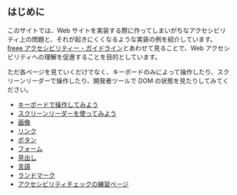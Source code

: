 ## はじめに

このサイトでは、Web サイトを実装する際に作ってしまいがちなアクセシビリティ上の問題と、それが起きにくくなるような実装の例を紹介しています。
[freee アクセシビリティー・ガイドライン](https://a11y-guidelines.freee.co.jp/)とあわせて見ることで、Web アクセシビリティへの理解を促進することを目的としています。

ただ各ページを見ていくだけでなく、キーボードのみによって操作したり、スクリーンリーダーで操作したり、開発者ツールで DOM の状態を見たりしてみてください。

- [キーボードで操作してみよう](/keyboard/)
- [スクリーンリーダーを使ってみよう](/screen-reader/)
- [画像](/image/)
- [リンク](/link/)
- [ボタン](/button/)
- [フォーム](/form/)
- [見出し](/heading/)
- [言語](/language)
- [ランドマーク](/landmark)
- [アクセシビリティチェックの練習ページ](/practice/)
